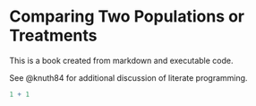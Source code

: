 # Comparing Two Populations or Treatments

This is a book created from markdown and executable code.

See @knuth84 for additional discussion of literate programming.

```r
1 + 1
```
